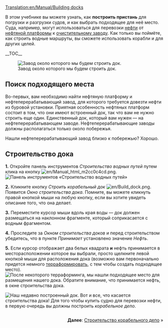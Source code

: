 [[Translation:en/Manual/Building docks]]
{{ru/Учебник}}

В этом учебнике вы можете узнать, как '''построить пристань''' для погрузки и разгрузки судов, и как выбрать подходящее для неё место. 
Суда, например, могут использоваться для перевозки [[ru/Manual/Base Set/Cargos/Нефть|нефти]] от [[ru/Manual/Base Set/Industries/Нефтяная платформа|нефтяной платформы]] к [[ru/Manual/Base Set/Industries/Нефтезавод|очистительному заводу]]. 
Как только вы поймёте, как строить водные маршруты, вы сможете использовать корабли и для других целей.

__TOC__

[[File:en/Dock construction 1.png|left|frame|Завод около которого мы будем строить док.]]
==Поиск подходящего места==
Во-первых, вам необходимо найти нефтяную платформу и нефтеперерабатывающий завод, для которого требуется довезти нефти из буровой установки. Приятная особенность нефтяных платформ состоит в том, что они имеют встроенный док, так что вам не нужно строить еще один. Единственный док, который вам нужен — на нефтеперерабатывающем заводе. Нефтеперерабатывающие заводы должны располагаться только около побережья.

Нашли нефтеперерабатывающий завод близко к побережью? Хорошо.
<div style="clear:left"></div>

==Строительство дока==

'''1.''' Откройте панель инструментов ''Строительство водных путей'' путем клика на кнопку [[File:en/Manual html m2cc0c4cd.png]].
[[File:en/Dock toolbar.png|frame|none|Панель инструментов «Строительство водных путей»]]

'''2.''' Кликните кнопку ''Строить корабельный док'' [[File:en/Build dock.png]]. Появится ''Окно строительства дока''. Помните, вы можете кликнуть правой кнопкой мыши на любую кнопку, если вы хотите увидеть описание того, что она делает.

'''3.''' Переместите курсор мыши вдоль края воды — док должен размещаться на наклонном фрагменте, который соприкасается с водным фрагментом.

'''4.''' Проследите за ''Окном строительства доков'' и перед строительством убедитесь, что в пункте ''Принимает'' установлено значение ''Нефть''.

'''5.''' Если курсор отображает два белых квадрата '''и''' нефть принимается в месторасположении которое вы выбрали, просто щелкните левой кнопкой мыши для расположения дока (возможно вам первоначально придется немного [[ru/Manual/Ландшафтный дизайн|терраформировать]], с тем чтобы создать подходящее место).
[[File:en/Dock construction 2.png|frame|none|После некоторого [[ru/Manual/Ландшафтный дизайн|терраформинга]], мы нашли подходящее место для размещения нашего дока. Обратите внимание, что принимается '''нефть''', в окне строительства дока.]]


[[File:en/Dock construction 3.png|frame|left|Наш недавно построенный док.]]
Вот и все, что касается строительства дока! Для того чтобы купить судно для перевозки нефти, в первую очередь вы должны построить ''корабельное депо''.

<div style="clear:both;float:right">'''Далее''': [[ru/Manual/Строительство доков|Строительство корабельного депо]] &raquo;</div>